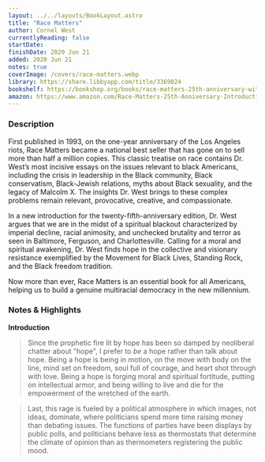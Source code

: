 ```yaml
---
layout: ../../layouts/BookLayout.astro
title: "Race Matters"
author: Cornel West
currentlyReading: false
startDate: 
finishDate: 2020 Jun 21
added: 2020 Jun 21
notes: true
coverImage: /covers/race-matters.webp
library: https://share.libbyapp.com/title/3369024
bookshelf: https://bookshop.org/books/race-matters-25th-anniversary-with-a-new-introduction/9780807008836
amazon: https://www.amazon.com/Race-Matters-25th-Anniversary-Introduction/dp/0807008834
---
```


<ReadingTime
  startDate  = {frontmatter.startDate}
  finishDate = {frontmatter.finishDate}
/>

### Description
First published in 1993, on the one-year anniversary of the Los Angeles riots, Race Matters became a national best seller that has gone on to sell more than half a million copies. This classic treatise on race contains Dr. West’s most incisive essays on the issues relevant to black Americans, including the crisis in leadership in the Black community, Black conservatism, Black-Jewish relations, myths about Black sexuality, and the legacy of Malcolm X. The insights Dr. West brings to these complex problems remain relevant, provocative, creative, and compassionate.

In a new introduction for the twenty-fifth-anniversary edition, Dr. West argues that we are in the midst of a spiritual blackout characterized by imperial decline, racial animosity, and unchecked brutality and terror as seen in Baltimore, Ferguson, and Charlottesville. Calling for a moral and spiritual awakening, Dr. West finds hope in the collective and visionary resistance exemplified by the Movement for Black Lives, Standing Rock, and the Black freedom tradition.

Now more than ever, Race Matters is an essential book for all Americans, helping us to build a genuine multiracial democracy in the new millennium.

### Notes & Highlights
**Introduction**
> Since the prophetic fire lit by hope has been so damped by neoliberal chatter about "hope", I prefer to _be_ a hope rather than talk about hope. Being a hope is being in motion, on the move with body on the line, mind set on freedom, soul full of courage, and heart shot through with love. Being a hope is forging moral and spiritual fortitude, putting on intellectual armor, and being willing to live and die for the empowerment of the wretched of the earth.

> Last, this rage is fueled by a political atmosphere in which images, not ideas, dominate, where politicians spend more time raising money than debating issues. The functions of parties have been displays by public polls, and politicians behave less as thermostats that determine the climate of opinion than as thermometers registering the public mood.

<BuyBook
  library   = {frontmatter.library}
  bookshelf = {frontmatter.bookshelf}
  amazon    = {frontmatter.amazon}
/>
